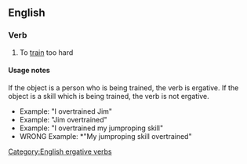 ==English==

===Verb===
{{en-verb}}

# To [[train]] too hard

====Usage notes====
If the object is a person who is being trained, the verb is ergative.  If the object is a skill which is being trained, the verb is not ergative.
*Example: "I overtrained Jim"
*Example: "Jim overtrained"
*Example: "I overtrained my jumproping skill"
*WRONG Example: *"My jumproping skill overtrained"

[[Category:English ergative verbs]]